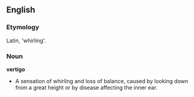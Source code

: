 ==English==
===Etymology===
Latin, 'whirling'.
===Noun===
'''vertigo'''
*A sensation of whirling and loss of balance, caused by looking down from a great height or by disease affecting the inner ear.